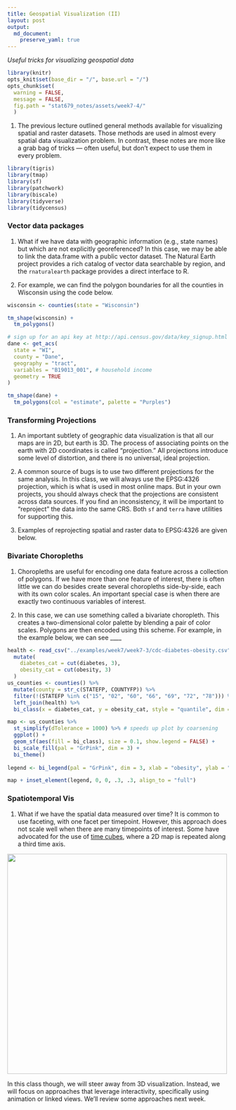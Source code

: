 ```yaml
---
title: Geospatial Visualization (II)
layout: post
output: 
  md_document:
    preserve_yaml: true
---
```


_Useful tricks for visualizing geospatial data_

```r
library(knitr)
opts_knit$set(base_dir = "/", base.url = "/")
opts_chunk$set(
  warning = FALSE, 
  message = FALSE,
  fig.path = "stat679_notes/assets/week7-4/"
  )
```

1. The previous lecture outlined general methods available for visualizing
spatial and raster datasets. Those methods are used in almost every spatial data
visualization problem. In contrast, these notes are more like a grab bag of
tricks — often useful, but don’t expect to use them in every problem.

```r
library(tigris)
library(tmap)
library(sf)
library(patchwork)
library(biscale)
library(tidyverse)
library(tidycensus)
```

### Vector data packages

1. What if we have data with geographic information (e.g., state names) but
which are not explicitly georeferenced? In this case, we may be able to link the
data.frame with a public vector dataset. The Natural Earth project provides a
rich catalog of vector data searchable by region, and the `rnaturalearth`
package provides a direct interface to R.

1. For example, we can find the polygon boundaries for all the counties in
Wisconsin using the code below.

```r
wisconsin <- counties(state = "Wisconsin")

tm_shape(wisconsin) +
  tm_polygons()
```

```r
# sign up for an api key at http://api.census.gov/data/key_signup.html
dane <- get_acs(
  state = "WI",
  county = "Dane",
  geography = "tract",
  variables = "B19013_001", # household income
  geometry = TRUE
)

tm_shape(dane) +
  tm_polygons(col = "estimate", palette = "Purples")
```

### Transforming Projections

1. An important subtlety of geographic data visualization is that all our maps
are in 2D, but earth is 3D. The process of associating points on the earth with
2D coordinates is called “projection.” All projections introduce some level of
distortion, and there is no universal, ideal projection.

1. A common source of bugs is to use two different projections for the same
analysis. In this class, we will always use the EPSG:4326 projection, which is
what is used in most online maps. But in your own projects, you should always
check that the projections are consistent across data sources. If you find an
inconsistency, it will be important to “reproject” the data into the same CRS.
Both `sf` and `terra` have utilities for supporting this.

1. Examples of reprojecting spatial and raster data to EPSG:4326 are given below.

### Bivariate Choropleths

1.  Choropleths are useful for encoding one data feature across a collection of
polygons. If we have more than one feature of interest, there is often little we
can do besides create several choropleths side-by-side, each with its own color
scales. An important special case is when there are exactly two continuous
variables of interest.

1. In this case, we can use something called a bivariate choropleth. This
creates a two-dimensional color palette by blending a pair of color scales.
Polygons are then encoded using this scheme. For example, in the example below,
we can see ____

```r
health <- read_csv("../examples/week7/week7-3/cdc-diabetes-obesity.csv", na = "No Data") %>%
  mutate(
    diabetes_cat = cut(diabetes, 3),
    obesity_cat = cut(obesity, 3)
  )
us_counties <- counties() %>%
  mutate(county = str_c(STATEFP, COUNTYFP)) %>%
  filter(!(STATEFP %in% c("15", "02", "60", "66", "69", "72", "78"))) %>%
  left_join(health) %>%
  bi_class(x = diabetes_cat, y = obesity_cat, style = "quantile", dim = 3)
```

```r
map <- us_counties %>%
  st_simplify(dTolerance = 1000) %>% # speeds up plot by coarsening
  ggplot() +
  geom_sf(aes(fill = bi_class), size = 0.1, show.legend = FALSE) +
  bi_scale_fill(pal = "GrPink", dim = 3) +
  bi_theme()
  
legend <- bi_legend(pal = "GrPink", dim = 3, xlab = "obesity", ylab = "diabetes")

map + inset_element(legend, 0, 0, .3, .3, align_to = "full")
```

### Spatiotemporal Vis

1. What if we have the spatial data measured over time? It is common to use
faceting, with one facet per timepoint. However, this approach does not scale
well when there are many timepoints of interest. Some have advocated for the use
of [time cubes](https://aviz.fr/~bbach/spacetimecubes/Bach2014spacetimecubes.pdf), where a 2D map is repeated along a third time axis. 

<img src="https://github.com/krisrs1128/stat679_code/raw/main/examples/week7/week7-3/time_cube.png" width=500/>

In this class though, we will steer away from 3D visualization. Instead, we will
focus on approaches that leverage interactivity, specifically using animation or
linked views. We’ll review some approaches next week.
